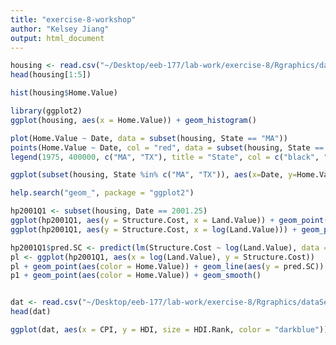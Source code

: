 ```yaml
---
title: "exercise-8-workshop"
author: "Kelsey Jiang"
output: html_document
---
```


```r
housing <- read.csv("~/Desktop/eeb-177/lab-work/exercise-8/Rgraphics/dataSets/landdata-states.csv")
head(housing[1:5])

hist(housing$Home.Value)

library(ggplot2)
ggplot(housing, aes(x = Home.Value)) + geom_histogram()
```


```r
plot(Home.Value ~ Date, data = subset(housing, State == "MA"))
points(Home.Value ~ Date, col = "red", data = subset(housing, State == "TX"))
legend(1975, 400000, c("MA", "TX"), title = "State", col = c("black", "red"), pch = c(1,1))

ggplot(subset(housing, State %in% c("MA", "TX")), aes(x=Date, y=Home.Value, color=State)) + geom_point()
```

```r
help.search("geom_", package = "ggplot2")

hp2001Q1 <- subset(housing, Date == 2001.25)
ggplot(hp2001Q1, aes(y = Structure.Cost, x = Land.Value)) + geom_point()
ggplot(hp2001Q1, aes(y = Structure.Cost, x = log(Land.Value))) + geom_point()

hp2001Q1$pred.SC <- predict(lm(Structure.Cost ~ log(Land.Value), data = hp2001Q1))
pl <- ggplot(hp2001Q1, aes(x = log(Land.Value), y = Structure.Cost))
pl + geom_point(aes(color = Home.Value)) + geom_line(aes(y = pred.SC))
p1 + geom_point(aes(color = Home.Value)) + geom_smooth()
```

```r


```

```r
dat <- read.csv("~/Desktop/eeb-177/lab-work/exercise-8/Rgraphics/dataSets/EconomistData.csv")
head(dat)

ggplot(dat, aes(x = CPI, y = HDI, size = HDI.Rank, color = "darkblue")) + geom_point()



```
